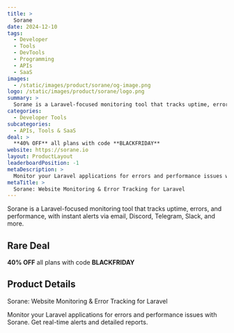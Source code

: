 ```yaml
---
title: >
  Sorane
date: 2024-12-10
tags:
  - Developer
  - Tools
  - DevTools
  - Programming
  - APIs
  - SaaS
images:
  - /static/images/product/sorane/og-image.png
logo: /static/images/product/sorane/logo.png
summary: >
  Sorane is a Laravel-focused monitoring tool that tracks uptime, errors, and performance, with instant alerts via email, Discord, Telegram, Slack, and more.
categories:
  - Developer Tools
subcategories:
  - APIs, Tools & SaaS
deal: >
  **40% OFF** all plans with code **BLACKFRIDAY**
website: https://sorane.io
layout: ProductLayout
leaderboardPosition: -1
metaDescription: >
  Monitor your Laravel applications for errors and performance issues with Sorane. Get real-time alerts and detailed reports.
metaTitle: >
  Sorane: Website Monitoring & Error Tracking for Laravel
---
```

Sorane is a Laravel-focused monitoring tool that tracks uptime, errors, and performance, with instant alerts via email, Discord, Telegram, Slack, and more.

## Rare Deal

**40% OFF** all plans with code **BLACKFRIDAY**

## Product Details

Sorane: Website Monitoring & Error Tracking for Laravel

Monitor your Laravel applications for errors and performance issues with Sorane. Get real-time alerts and detailed reports.
